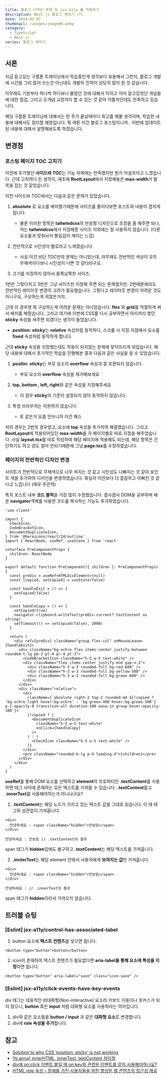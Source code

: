 ```yaml
---
title: 블로그 디자인 변경 및 jsx-a11y 룰 적용하기
description: Next.js 블로그 제작기 (7)
date: 2024-02-07
thumbnail: /images/image00.webp
category:
  - TypeScript
  - Next.js
series: 블로그 제작기
---
```


## 서론

지금 듣고있는 구름톤 트레이닝에서 학습중인게 생각보다 유용해서 그런지, 블로그 개발에 시간을 그리 많이 쓰는건 아닌데도 개발의 진척이 상당히 많이 된 것 같습니다.

아무래도 기본부터 하나씩 하다보니 몰랐던 것에 대해서 익히고 이미 알고있엇던 개념들에 대한 점검, 그리고 오개념 교정까지 할 수 있는 것 같아 이틀차인데도 만족하고 있습니다.

해당 구름톤 트레이닝에 대해서는 한 주가 끝날때마다 회고를 해볼 생각이며, 학습한 내용에 대해서도 정리할 예정입니다.
뭐 여튼 이건 블로그 포스팅이니까.. 이번에 업데이트 된 내용에 대해서 설명해보도록 하겠습니다.

## 변경점

### 포스팅 페이지 TOC 고치기

이전에 추가했던 **사이드바 TOC**는 기능 자체에는 만족했지만 뭔가 어설프다고 느꼈습니다.
근데 고치려다 든 생각이, 애초에 **RootLayout**에서 지정해놓은 **max-width**가 발목을 잡는 것 같았습니다.

이전 사이드바 TOC에서는 다음과 같은 문제가 있었습니다.

1. **absolute** 로 요소를 배치했기때문에 사이즈를 줄이다보면 포스트와 내용이 겹치게 됩니다.

   - 물론 이러한 항목은 **tailwindcss**의 반응형 디자인으로 조정을 좀 해주면 되나, 저는 **tailwindcss**에서 지정해준 사이즈 이외에는 잘 사용하지 않습니다. (다른 요소들과 맞춰놔서 통일감이 깨지는 느낌)

2. 전반적으로 시인성이 별로라고 느껴졌습니다.

   - 사실 이건 비단 TOC만의 문제는 아니었는데, 아무래도 전반적인 색상이 모두 무채색이다보니 시인성이 나쁜 것 같더라구요.

3. 크기를 지정하지 않아서 들쭉날쭉한 사이즈.

1번은 그렇다치고 3번은 그냥 사이즈만 지정해 주면 되는 문제였지만. 2번때문에라도 전반적인 레이아웃 변경의 고려가 필요했습니다.
그렇다고 레이아웃 변경이 어려운 것도 아니구요, 구상하는게 귀찮은거지..

근데 이 경우엔 뭐 구상하는게 어려운 문제는 아니었습니다. **flex** 와 **grid**를 적절하게 써서 배치를 해줬습니다.
그리고 여기에 이번에 CSS를 다시 공부하면서 아리까리 했던 **sticky** 속성을 써주면 되겠다는 생각이 들었습니다.

- **position: sticky**는 **relative** 속성처럼 동작하다, 스크롤 시 지정 지점에서 요소를 **fixed** 속성처럼 동작하게 합니다.

근데 **sticky** 속성을 지정했는데도 작동이 되지않는 문제에 맞닥뜨리게 되었습니다. 해당 내용에 대해서 추가적인 학습을 진행해본 결과 다음과 같은 사실을 알 수 있었습니다.

1. **positin: sticky**는 부모 요소의 **overflow** 속성과 잘 호환되지 않습니다.

   - 부모 요소의 **overflow** 속성을 제거해보세요

2. **top, bottom , left, right**와 같은 속성을 지정해주세요

   - 이 경우 **sticky**의 기준이 설정되지 않아 동작하지 않습니다.

3. 특정 브라우저는 지원하지 않습니다.

   - IE 같은거 요즘 안쓰니까 이건 패스

저의 경우는 2번의 경우였고, 요소에 **top** 속성을 추가하여 해결했습니다. 그리고 **RootLayout**에 적용되어있던 **max-width**를 각 페이지별로 따로 지정을 해주었습니다.
사실 **layout.tsx**를 따로 작성하여 해당 페이지에 적용해도 되는데, 해당 항목은 간단하기도 하고 양도 얼마 안되기때문에 그냥 **page.tsx**를 수정하였습니다.

### 페이지의 전반적인 디자인 변경

사이트가 전반적으로 무채색으로 너무 쳐지는 것 같고 시인성도 나빠지는 것 같아 포인트 색을 추가하여 디자인을 변경하였습니다.
확실히 이전보다 더 깔끔하고 이뻐진 것 같다고 느낍니다 (매우 주관적)

특히 포스트 내부 **코드 블럭**을 가장 많이 수정했습니다. 겸사겸사 DOM을 공부하며 배운 **navigator**객체를 사용한 코드를 복사하는 기능도 추가하였습니다.

```tsx showLineNumbers
'use client'

import {
  CheckIcon,
  CodeBracketIcon,
  DocumentDuplicateIcon,
} from '@heroicons/react/24/outline'
import { ReactNode, useRef, useState } from 'react'

interface PreComponentProps {
  children: ReactNode
}

export default function PreComponent({ children }: PreComponentProps) {
  const preDiv = useRef<HTMLDivElement>(null)
  const [copied, setCopied] = useState(false)

  const handleExit = () => {
    setCopied(false)
  }

  const handleCopy = () => {
    setCopied(true)
    navigator.clipboard.writeText(preDiv.current?.textContent as string)
    setTimeout(() => setCopied(false), 2000)
  }

  return (
    <div ref={preDiv} className="group flex-col" onMouseLeave={handleExit}>
      <div className="bg-ochre flex items-center justify-between rounded-t-lg pb-3 pl-4 pr-4 pt-3">
        <CodeBracketIcon className="h-5 w-5 text-white" />
        <div className="flex items-center justify-end gap-x-2">
          <div className="h-3 w-3 rounded-full bg-red-600" />
          <div className="h-3 w-3 rounded-full bg-yellow-500" />
          <div className="h-3 w-3 rounded-full bg-green-600" />
        </div>
      </div>
      <div className="relative">
        <div
          className={`absolute right-2 top-2 rounded-md ${!copied ? 'bg-ochre_light hover:bg-ochre' : 'bg-green-400 hover:bg-green-500'} p-2 opacity-0 transition-all duration-100 ease-in group-hover:opacity-100`}>
          {!copied ? (
            <DocumentDuplicateIcon
              className="h-5 w-5 text-white"
              onClick={handleCopy}
            />
          ) : (
            <CheckIcon className="h-5 w-5 text-white" />
          )}
        </div>
        <pre className="rounded-b-lg p-4 leading-4">{children}</pre>
      </div>
    </div>
  )
}
```

**useRef**를 통해 DOM 요소를 선택하고 **element**의 프로퍼티인 **.textContent**를 사용하면 태그 사이에 존재하는 모든 텍스트를 가져올 수 있습니다.
**.textContent**말고 **.innerText**를 사용해야하는거 아니냐구요?

1. **.textContent**는 해당 노드가 가지고 있는 텍스트 값을 그대로 읽습니다. 이 때 태그와 상관없이 가져옵니다.

```tsx
<div>
  안녕하세요 : <span className="hidden">안보임</span>
</div>
```

```text
안녕하세요 : 안보임 // .textContent의 결과
```

span 태그가 **hidden**임에도 불구하고 **.textContent**는 해당 텍스트를 가져옵니다.

2. **.innterText**는 해당 element 안에서 사용자에게 **보여지는 값**만 가져옵니다.

```tsx
<div>
  안녕하세요 : <span className="hidden">안보임</span>
</div>
```

```text
안녕하세요 : // .innerText의 결과
```

span 태그가 **hidden**이라서 가져오지 않습니다.

## 트러블 슈팅

### [Eslint] jsx-a11y/control-has-associated-label

1. button 요소에 **텍스트 컨텐츠**를 넣으면 됩니다.

```tsx showLineNumbers
<button type="button">button</button>
```

2. icon이 존재하여 텍스트 컨텐츠가 필요없다면 **aria-label을 통해 요소에 특성을 지정**하면 됩니다.

```tsx showLineNumbers
<button type="button" aria-label="save" class="icon-save" />
```

### [Eslint] jsx-a11y/click-events-have-key-events

div 태그는 대표적인 비대화형(Non-interactive) 요소라 키보드 이동이나 포커스가 되지 않으니, **button** 혹은 **input** 처럼 대화형 요소를 사용하라는 의미입니다.

1. div와 같은 요소들을 **button / input** 과 같은 **대화형 요소**로 변경합니다.
2. div에 **role 속성을 추가**합니다.

## 참고

- [Solution to why CSS ‘position: sticky’ is not working](https://robertmarshall.dev/blog/solution-to-why-css-position-sticky-is-not-working/)
- [[hi.anna] innerHTML, innerText, textContent 차이점](https://hianna.tistory.com/483)
- [div에 on:click 이벤트 붙일 때 on:key와 관련된 이벤트를 같이 사용해야하나요?](https://www.inflearn.com/questions/936566/div%EC%97%90-on-click-%EC%9D%B4%EB%B2%A4%ED%8A%B8-%EB%B6%99%EC%9D%BC-%EB%95%8C-on-key%EC%99%80-%EA%B4%80%EB%A0%A8%EB%90%9C-%EC%9D%B4%EB%B2%A4%ED%8A%B8%EB%A5%BC-%EA%B0%99%EC%9D%B4-%EC%82%AC%EC%9A%A9%ED%95%B4%EC%95%BC%ED%95%98%EB%82%98%EC%9A%94)
- [HTML role 속성 – 장애를 가진 사용자들을 위한 향상된 웹 콘텐츠의 접근성 제공](https://codingeverybody.kr/html-role-%EC%86%8D%EC%84%B1%EC%9D%98-%ED%99%9C%EC%9A%A9-%EB%B0%A9%EB%B2%95/)
